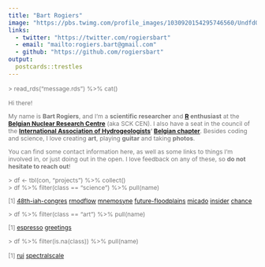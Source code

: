 ```yaml
---
title: "Bart Rogiers"
image: "https://pbs.twimg.com/profile_images/1030920154295746560/UndfdONg_400x400.jpg"
links:
  - twitter: "https://twitter.com/rogiersbart"
  - email: "mailto:rogiers.bart@gmail.com"
  - github: "https://github.com/rogiersbart"
output:
  postcards::trestles
---
```

 
<link rel="shortcut icon" type="image/x-icon" href="favicon.ico">
<link rel="stylesheet" href="styles.css">

<font style='font-size:87.5%;color:#777;'>
\> read_rds("message.rds") %>% cat()
 
Hi there!

My name is **Bart Rogiers**, and I'm a **scientific researcher** and
**[R](https://www.r-project.org/) enthusiast** at the **[Belgian Nuclear
Research Centre](https://www.sckcen.be/en)** (aka SCK CEN). I also have a seat
in the council of the **[International Association of
Hydrogeologists](https://iah.org/)' [Belgian
chapter](https://belgium.iah.org/)**. Besides coding and science, I love creating
**art**, playing **guitar** and taking **photos**.

You can find some contact information here, as well as some links to things I'm
involved in, or just doing out in the open. I love feedback on any of these, so
**do not hesitate to reach out**!

\> df <- tbl(con, "projects") %>% collect()<br>
\> df %>% filter(class == "science") %>% pull(name)

[1]
[48th-iah-congres](https://iah2021belgium.org/)
[rmodflow](https://rogiersbart.github.io/RMODFLOW)
[mnemosyne](https://github.com/rogiersbart/mnemosyne)
[future-floodplains](https://www.futurefloodplains.be/)
[micado](https://www.micado-project.eu/)
[insider](http://insider-h2020.eu/)
[chance](https://www.chance-h2020.eu/)

\> df %>% filter(class == "art") %>% pull(name)

[1]
[espresso](https://rogiersbart.github.io/espresso/)
[greetings](https://rogiersbart.github.io/greetings/)

<!-- music -->

<!-- photography -->

\> df %>% filter(is.na(class)) %>% pull(name)

[1]
[rui](https://rogiersbart.github.io/rui/)
[spectralscale](https://rogiersbart.github.io/spectralscale/)
</font>
